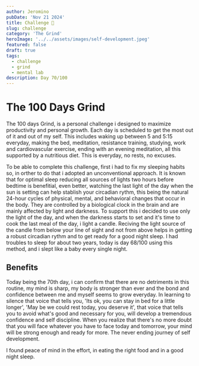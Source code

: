 ```yaml
---
author: Jeromino
pubDate: 'Nov 21 2024'
title: Challenge 📆
slug: challenge
category: 'The Grind'
heroImage: '../../assets/images/self-development.jpeg'
featured: false
draft: true
tags:
  - challenge
  - grind
  - mental lab
description: Day 70/100
---
```


# The 100 Days Grind

The 100 days Grind, is a personal challenge i designed to maximize productivity and personal growth. Each day is scheduled to get the most out of it and out of my self. This includes waking up between 5 and 5:15 everyday, making the bed, meditation, resistance training, studying, work and cardiovascular exercise, ending with an evening meditation, all this supported by a nutritious diet. This is everyday, no rests, no excuses.

To be able to complete this challenge, first i had to fix my sleeping habits so, in orther to do that i adopted an unconventional approach. It is known that for optimal sleep reducing all sources of lights two hours before bedtime is benefitial, even better, watching the last light of the day when the sun is setting can help stablish your circadian rythm, this being the natural 24-hour cycles of physical, mental, and behavioral changes that occur in the body. They are controlled by a biological clock in the brain and are mainly affected by light and darkness. To support this i decided to use only the light of the day, and when the darkness starts to set and it's time to cook the last meal of the day, i light a candle. Reciving the light source of the candle from below your line of sight and not from above helps in getting a robust circadian rythm and to get ready for a good night sleep. I had troubles to sleep for about two years, today is day 68/100 using this method, and i slept like a baby every single night.

## Benefits

Today being the 70th day, i can confirm that there are no detriments in this routine, my mind is sharp, my body is stronger than ever and the bond and confidence between me and myself seems to grow everyday. In learning to silence that voice that tells you, 'Its ok, you can stay in bed for a little longer', 'May be we could rest today, you deserve it', that voice that tells you to avoid what's good and necessary for you, will develop a tremendous confidence and self discipline. When you realize that there's no more doubt that you will face whatever you have to face today and tomorrow, your mind will be strong enough and ready for more. The never ending journey of self development.

I found peace of mind in the effort, in eating the right food and in a good night sleep.
